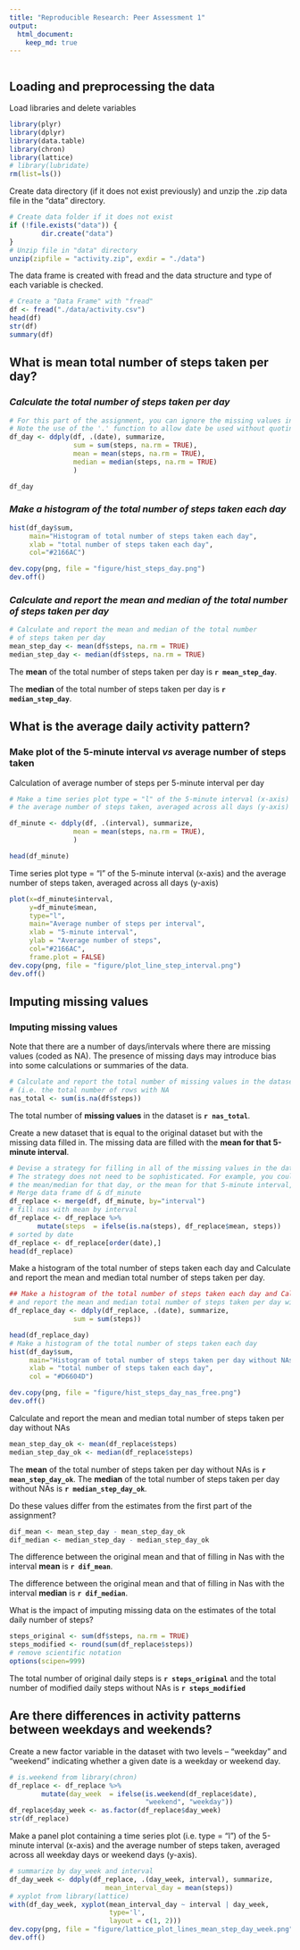 ```yaml
---
title: "Reproducible Research: Peer Assessment 1"
output: 
  html_document:
    keep_md: true
---
```

```r

```

## Loading and preprocessing the data
Load libraries and delete variables

```r
library(plyr)
library(dplyr)
library(data.table)
library(chron)
library(lattice)
# library(lubridate)
rm(list=ls())
```
Create data directory (if it does not exist previously) and unzip the .zip data
file in the "data" directory.
```r
# Create data folder if it does not exist
if (!file.exists("data")) {
        dir.create("data")
}
# Unzip file in "data" directory
unzip(zipfile = "activity.zip", exdir = "./data")
```

The data frame is created with fread and the data structure and type of 
each variable is checked.
```r
# Create a "Data Frame" with "fread"
df <- fread("./data/activity.csv")
head(df)
str(df)
summary(df)
```

## What is mean total number of steps taken per day?
### *Calculate the total number of steps taken per day*
```r
# For this part of the assignment, you can ignore the missing values in the dataset.
# Note the use of the '.' function to allow date be used without quoting
df_day <- ddply(df, .(date), summarize, 
                sum = sum(steps, na.rm = TRUE), 
                mean = mean(steps, na.rm = TRUE),
                median = median(steps, na.rm = TRUE)
                )

df_day
```
### *Make a histogram of the total number of steps taken each day*
```r
hist(df_day$sum,
     main="Histogram of total number of steps taken each day", 
     xlab = "total number of steps taken each day",
     col="#2166AC")

dev.copy(png, file = "figure/hist_steps_day.png")
dev.off()
```
### *Calculate and report the mean and median of the total number of steps taken per day*
```r
# Calculate and report the mean and median of the total number 
# of steps taken per day
mean_step_day <- mean(df$steps, na.rm = TRUE)
median_step_day <- median(df$steps, na.rm = TRUE)
```
The **mean** of the total number of steps taken per day 
is **`r mean_step_day`**.


The **median** of the total number of steps taken per day is
**`r median_step_day`**.

## What is the average daily activity pattern?
### Make plot of the 5-minute interval *vs* average number of steps taken
Calculation of average number of steps per 5-minute interval per day
```r
# Make a time series plot type = "l" of the 5-minute interval (x-axis) and
# the average number of steps taken, averaged across all days (y-axis)

df_minute <- ddply(df, .(interval), summarize, 
                mean = mean(steps, na.rm = TRUE),
                )

head(df_minute)
```
Time series plot type = "l" of the 5-minute interval (x-axis) and 
the average number of steps taken, averaged across all days (y-axis)

```r
plot(x=df_minute$interval,
     y=df_minute$mean,
     type="l",
     main="Average number of steps per interval", 
     xlab = "5-minute interval",
     ylab = "Average number of steps",
     col="#2166AC",
     frame.plot = FALSE)
dev.copy(png, file = "figure/plot_line_step_interval.png")
dev.off()
```

## Imputing missing values
### Imputing missing values
Note that there are a number of days/intervals where there are missing values 
(coded as NA). The presence of missing days may introduce bias into some
calculations or summaries of the data.
```r
# Calculate and report the total number of missing values in the dataset 
# (i.e. the total number of rows with NA
nas_total <- sum(is.na(df$steps))
```
The total number of **missing values** in the dataset is **`r nas_total`**.

Create a new dataset that is equal to the original dataset but with the missing
data filled in. The missing data are filled with the 
**mean for that 5-minute interval**.
```r
# Devise a strategy for filling in all of the missing values in the dataset. 
# The strategy does not need to be sophisticated. For example, you could use
# the mean/median for that day, or the mean for that 5-minute interval, etc.
# Merge data frame df & df_minute
df_replace <- merge(df, df_minute, by="interval")
# fill nas with mean by interval
df_replace <- df_replace %>%
       mutate(steps  = ifelse(is.na(steps), df_replace$mean, steps))
# sorted by date
df_replace <- df_replace[order(date),]
head(df_replace)
```
Make a histogram of the total number of steps taken each day and Calculate and 
report the mean and median total number of steps taken per day.
```r
## Make a histogram of the total number of steps taken each day and Calculate 
# and report the mean and median total number of steps taken per day without NA.
df_replace_day <- ddply(df_replace, .(date), summarize, 
                sum = sum(steps))

head(df_replace_day)
# Make a histogram of the total number of steps taken each day
hist(df_day$sum,
     main="Histogram of total number of steps taken per day without NAs", 
     xlab = "total number of steps taken each day",
     col = "#D6604D")

dev.copy(png, file = "figure/hist_steps_day_nas_free.png")
dev.off()

```
Calculate and report the mean and median total number of steps taken per day 
without NAs
```r
mean_step_day_ok <- mean(df_replace$steps)
median_step_day_ok <- median(df_replace$steps)
```
The **mean** of the total number of steps taken per day without NAs
is **`r mean_step_day_ok`**.
The **median** of the total number of steps taken per day without NAs
is **`r median_step_day_ok`**.

Do these values differ from the estimates from the first part of the assignment?
```r
dif_mean <- mean_step_day - mean_step_day_ok 
dif_median <- median_step_day - median_step_day_ok
```
The difference between the original mean and that of filling in Nas with the 
interval **mean** is **`r dif_mean`**.

The difference between the original mean and that of filling in Nas with the 
interval **median** is **`r dif_median`**.

What is the impact of imputing missing data on the estimates of the total daily 
number of steps?
```r
steps_original <- sum(df$steps, na.rm = TRUE)
steps_modified <- round(sum(df_replace$steps))
# remove scientific notation
options(scipen=999)
```
The total number of original daily steps is **`r steps_original `** and 
the total number of modified daily steps without NAs is **`r steps_modified `** 

## Are there differences in activity patterns between weekdays and weekends?

Create a new factor variable in the dataset with two levels – “weekday” and 
“weekend” indicating whether a given date is a weekday or weekend day.
```r
# is.weekend from library(chron)
df_replace <- df_replace %>%
        mutate(day_week  = ifelse(is.weekend(df_replace$date), 
                                  "weekend", "weekday"))
df_replace$day_week <- as.factor(df_replace$day_week)
str(df_replace)
```
Make a panel plot containing a time series plot (i.e. type = "l") 
of the 5-minute interval (x-axis) and the average number of steps taken, 
averaged across all weekday days or weekend days (y-axis).
```r
# summarize by day_week and interval
df_day_week <- ddply(df_replace, .(day_week, interval), summarize, 
                        mean_interval_day = mean(steps))
# xyplot from library(lattice)
with(df_day_week, xyplot(mean_interval_day ~ interval | day_week, 
                         type='l', 
                         layout = c(1, 2)))
dev.copy(png, file = "figure/lattice_plot_lines_mean_step_day_week.png")
dev.off()
```

